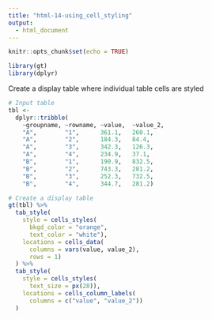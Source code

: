 ```yaml
---
title: "html-14-using_cell_styling"
output:
  - html_document
---
```


```r
knitr::opts_chunk$set(echo = TRUE)

library(gt)
library(dplyr)
```

Create a display table where individual table cells are styled

```r
# Input table
tbl <-
  dplyr::tribble(
    ~groupname, ~rowname, ~value,  ~value_2,
    "A",        "1",      361.1,   260.1,
    "A",        "2",      184.3,   84.4,
    "A",        "3",      342.3,   126.3,
    "A",        "4",      234.9,   37.1,
    "B",        "1",      190.9,   832.5,
    "B",        "2",      743.3,   281.2,
    "B",        "3",      252.3,   732.5,
    "B",        "4",      344.7,   281.2)
```

```r
# Create a display table
gt(tbl) %>%
  tab_style(
    style = cells_styles(
      bkgd_color = "orange",
      text_color = "white"),
    locations = cells_data(
      columns = vars(value, value_2),
      rows = 1)
  ) %>%
  tab_style(
    style = cells_styles(
      text_size = px(28)),
    locations = cells_column_labels(
      columns = c("value", "value_2"))
  )
```
